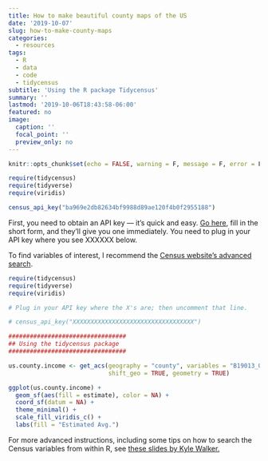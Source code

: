 ```yaml
---
title: How to make beautiful county maps of the US
date: '2019-10-07'
slug: how-to-make-county-maps
categories:
  - resources
tags:
  - R
  - data
  - code
  - tidycensus
subtitle: 'Using the R package Tidycensus'
summary: ''
lastmod: '2019-10-06T18:43:58-06:00'
featured: no
image:
  caption: ''
  focal_point: ''
  preview_only: no
---
```


```r

knitr::opts_chunk$set(echo = FALSE, warning = F, message = F, error = F)

require(tidycensus)
require(tidyverse)
require(viridis)

census_api_key("ba969e2db82634bf9988d89ae120f4b0f2955188")

```

First, you need to obtain an API key — it's quick and easy. [Go here](https://api.census.gov/data/key_signup.html), fill in the short form, and they'll give you one immediately. You need to plug in your API key where you see XXXXXX below.

To find variables of interest, I recommend the [Census website's advanced search](https://factfinder.census.gov/faces/nav/jsf/pages/searchresults.xhtml?refresh=t).

```r

require(tidycensus)
require(tidyverse)
require(viridis)

# Plug in your API key where the X's are; then uncomment that line.

# census_api_key("XXXXXXXXXXXXXXXXXXXXXXXXXXXXXXXXXX")

#################################
## Using the tidycensus package 
#################################

us.county.income <- get_acs(geography = "county", variables = "B19013_001", 
                            shift_geo = TRUE, geometry = TRUE)

ggplot(us.county.income) + 
  geom_sf(aes(fill = estimate), color = NA) + 
  coord_sf(datum = NA) + 
  theme_minimal() + 
  scale_fill_viridis_c() +
  labs(fill = "Estimated Avg.") 

```

For more advanced instructions, including some tips on how to search the Census variables from within R, see [these slides by Kyle Walker.](https://factfinder.census.gov/faces/nav/jsf/pages/searchresults.xhtml?refresh=t)